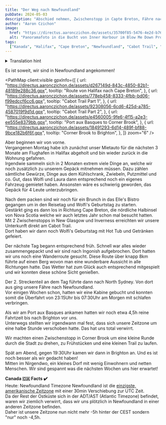 ```yaml
---
title: "Der Weg nach Newfoundland"
pubDate: 2024-05-03
description: "Abschied nehmen, Zwischenstopp in Capte Breton, Fähre nach Newfoundland und Ankunft in Brighton. Wir haben viel erlebt."
author: "Aaron Czichon"
image:
  href: "https://directus.aaronczichon.de/assets/35700f85-5476-4e2d-b76e-95bf6989fc4d.jpg?quality=70&width=1600"
  alt: "Panoramafoto in die Bucht von Inner Harbour im Blow Me Down Provincial Park"
tags:
  ["Kanada", "Halifax", "Cape Breton", "Newfoundland", "Cabot Trail", "Fähre"]
---
```



<details>
  <summary>Translation hint</summary>
  We implemented the English version of this blog for you in June. We will publish
  all new blog entries also in English. Every entry before Jun 24th 2024 is automatically
  translated through DeepL. So please apologize if the translation is not perfect.
  If you want to read the original German entry, please switch to the German version
  of our blog.
</details>

Es ist soweit, wir sind in Newfoundland angekommen!

<PathMap
  client:visible
  gpxInfo={[
    {
      url: "https://directus.aaronczichon.de/assets/d267149d-843c-4850-82b1-48189e288c36.gpx",
      tooltip: "Route von Halifax nach Cape Breton",
    },
    {
      url: "https://directus.aaronczichon.de/assets/778eb458-8333-4fbb-bd06-f99edccf6cc6.gpx",
      tooltip: "Cabot Trail Part 1",
    },
    {
      url: "https://directus.aaronczichon.de/assets/92308056-6cd6-425d-a785-4587019f9d1d.gpx",
      tooltip: "Cabot Trail Part 2",
    },
    {
      url: "https://directus.aaronczichon.de/assets/e4560005-9fe6-4f15-a2e3-ee555e8379bb.gpx",
      tooltip: "Port aux Basques to Corner Brook",
    },
    {
      url: "https://directus.aaronczichon.de/assets/18491293-6d14-489f-bf88-9bce182b6f6f.gpx",
      tooltip: "Corner Brook to Brighton",
    },
  ]}
  zoom="6"
/>

<DirectusImage assetId="2c02e9c5-723f-4cef-b148-6e9831b4d692.jpg" />

Aber beginnen wir von vorne.  
Vergangenen Montag habe ich zunächst unser Mietauto für die nächsten 3 Monate am Flughafen in Halifax abgeholt und bin wieder zurück in die Wohnung gefahren.  
Irgendwie sammeln sich in 2 Monaten extrem viele Dinge an, welche wir noch zusätzlich zu unserem Gepäck mitnehmen müssen. Dazu zählen sämtliche Gewürze, Dinge aus dem Kühlschrank, Zwiebeln, Putzmittel und co. Gut, dass Wolfi und Laura dann entsprechend noch ein eigenes Fahrzeug gemietet haben. Ansonsten wäre es schwierig geworden, das Gepäck für 4 Leute unterzubringen.

<DirectusImage assetId="78ad889f-705f-4d98-8e51-d27d0bd13f1b.jpg" />

Nach dem packen sind wir noch für ein Brunch in das Elle's Bistro gegangen um in den Reisetag und Wolfi's Geburtstag zu starten.  
Gestärkt ging es dann los in Richtung Cape Breton, die nördliche Halbinsel von Nova Scotia welche wir auch letztes Jahr schon mal besucht hatten.  
Mit 2 Zwischenstopps in New Glasgow und Inverness erreichten wir unsere Unterkunft direkt am Cabot Trail.  
Dort haben wir dann noch Wolfi's Geburtstag mit Hot Tub und Getränken gefeiert.

<DirectusImage assetId="e975b0fa-cb28-484d-a1bc-b09f621628cc.jpg" />

<DirectusImage assetId="1be0ebb5-7903-4f38-92fb-e1e3207a6ea6.jpg" />

Der nächste Tag begann entsprechend früh. Schnell war alles wieder zusammengepackt und wir sind nach Ingonish aufgebrochen. Dort hatten wir uns noch eine Wanderroute gesucht. Diese Route über knapp 8km führte auf einen Berg wovon man eine wunderbare Aussicht in alle Richtungen hatte. Das Wetter hat zum Glück auch entsprechend mitgespielt und wir konnten diese schöne Sicht genießen.

Der 2. Streckenteil an dem Tag führte dann nach North Sydney. Von dort aus ging unsere Fähre nach Newfoundland.  
Vor einigen Wochen schon, hatten wir eine Kabine gebucht und konnten somit die Überfahrt von 23:15Uhr bis 07:30Uhr am Morgen mit schlafen verbringen.

<DirectusImage assetId="b4aa42e8-85cd-4cb6-9428-a1a6d63448f5.jpg" />

<DirectusImage assetId="ceba1edd-81b0-4cee-92dd-4a9979742f6c.jpg" />

<DirectusImage assetId="d360f137-73c3-4081-a33d-815aa784e624.jpg" />

<DirectusImage assetId="ce35edd7-78bf-43f5-845c-7e322319fce3.jpg" />

<DirectusImage assetId="db4a74e6-333f-4715-a236-7b4453b20fcc.jpg" />

Als wir am Port aux Basques ankamen hatten wir noch etwa 4,5h reine Fahrtzeit bis nach Brighton vor uns.  
Unterwegs stellten wir irgendwann mal fest, dass sich unsere Zeitzone um eine halbe Stunde verschoben hatte. Das hat uns total verwirrt.

Wir machten einen Zwischenstopp in Corner Brook um eine kleine Runde durch die Stadt zu drehen, zu Frühstücken und eine kleinen Trail zu laufen.

<DirectusImage assetId="306345da-ed86-4b37-9ea0-56fa93c74b52.jpg" />

Spät am Abend, gegen 19:30Uhr kamen wir dann in Brighton an. Und es ist noch besser als wir gedacht haben!  
Mitten im Nirgendwo, ein kleines Dorf mit wenig Einwohnern und netten Menschen. Wir sind gespannt was die nächsten Wochen uns hier erwartet!

<DirectusImage assetId="7269b4eb-1661-4be3-b13a-5937df202006.jpg" />

**Canada 🇨🇦 Facts ✔️**  
Heute: Newfoundland Timezone
Newfoundland ist die [einzigste, amerikanische Zeitzone](https://en.wikipedia.org/wiki/Newfoundland_Time_Zone) mit einer 30min Verschiebung zur UTC Zeit.  
Da der Rest der Ostküste sich in der ADT/AST (Atlantic Timezone) befindet, waren wir ziemlich verwirrt, dass wir uns plötzlich in Newfoundland in einer anderen Zeitzone befinden.  
Daher ist unsere Zeitzone nun nicht mehr -5h hinter der CEST sondern "nur" noch -4,5h.

<DirectusImage assetId="007f0c09-7bb0-4bb8-84ce-510a739a3576.jpg" />

<DirectusImage assetId="7ec6f4e6-2bce-46d3-aa8f-d6283ca8a035.jpg" />

<DirectusImage assetId="1c97f652-6f56-4999-b9e4-c677f79d9a0e.jpg" />
